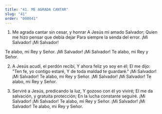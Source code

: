 ```yaml
---
title: "41. ME AGRADA CANTAR"
slug: "41"
order: "000041"
---
```

1. Me agrada cantar sin cesar, y honrar A Jesús mi amado Salvador;
Quien me hizo pensar que debía dejar Para siempre la senda del error.
¡Mi Salvador! ¡Mi Salvador!
 
Te alabo, mi Rey y Señor.
¡Mi Salvador!   ¡Mi Salvador! Te alabo, mi Rey y Señor.

2.	A Jesús acudí, el perdón recibí, Y ahora feliz yo soy en él;
El me dijo: "Ten fe, yo contigo estaré, Y de toda maldad te guardaré."
¡Mi Salvador!	¡Mi Salvador! Te alabo, mi Rey y Señor.
¡Mi Salvador!   ¡Mi Salvador! Te alabo, mi Rey y Señor.

3.	Serviré a Jesús, predicando la luz, Y gozoso con él yo viviré;
El me da salvación, y gratuita protección; En la lucha constante seguiré.
¡Mi Salvador!	¡Mi Salvador! Te alabo, mi Rey y Señor.
¡Mi Salvador!	¡Mi Salvador! Te alabo, mi Rey y Señor.

